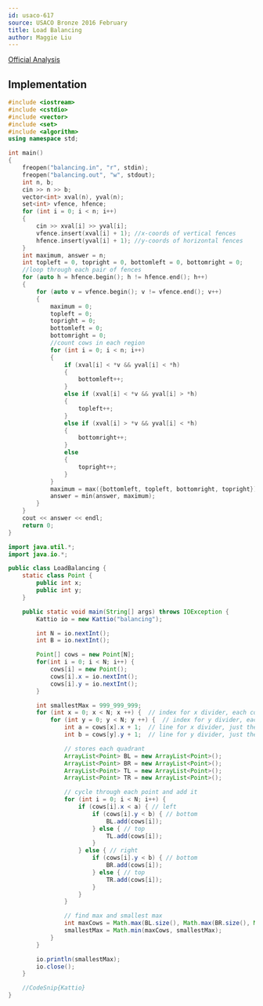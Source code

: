```yaml
---
id: usaco-617
source: USACO Bronze 2016 February
title: Load Balancing
author: Maggie Liu
---
```


[Official Analysis](http://www.usaco.org/current/data/sol_balancing_bronze_feb16.html)

<LanguageSection>

<CPPSection>

## Implementation

```cpp
#include <iostream>
#include <cstdio>
#include <vector>
#include <set>
#include <algorithm>
using namespace std;

int main()
{
	freopen("balancing.in", "r", stdin);
	freopen("balancing.out", "w", stdout);
	int n, b;
	cin >> n >> b;
	vector<int> xval(n), yval(n);
	set<int> vfence, hfence;
	for (int i = 0; i < n; i++)
	{
		cin >> xval[i] >> yval[i];
		vfence.insert(xval[i] + 1); //x-coords of vertical fences
		hfence.insert(yval[i] + 1); //y-coords of horizontal fences
	}
	int maximum, answer = n;
	int topleft = 0, topright = 0, bottomleft = 0, bottomright = 0;
	//loop through each pair of fences
	for (auto h = hfence.begin(); h != hfence.end(); h++)
	{
		for (auto v = vfence.begin(); v != vfence.end(); v++)
		{
			maximum = 0;
			topleft = 0;
			topright = 0;
			bottomleft = 0;
			bottomright = 0;
			//count cows in each region
			for (int i = 0; i < n; i++)
			{
				if (xval[i] < *v && yval[i] < *h)
				{
					bottomleft++;
				}
				else if (xval[i] < *v && yval[i] > *h)
				{
					topleft++;
				}
				else if (xval[i] > *v && yval[i] < *h)
				{
					bottomright++;
				}
				else
				{
					topright++;
				}
			}
			maximum = max({bottomleft, topleft, bottomright, topright});
			answer = min(answer, maximum);
		}
	}
	cout << answer << endl;
	return 0;
}
```

</CPPSection>
	
	
<JavaSection>
	
```java
import java.util.*;
import java.io.*;

public class LoadBalancing {
    static class Point {
        public int x;
        public int y;
    }

    public static void main(String[] args) throws IOException {
        Kattio io = new Kattio("balancing");

        int N = io.nextInt();
        int B = io.nextInt();

        Point[] cows = new Point[N];
        for(int i = 0; i < N; i++) {
            cows[i] = new Point();
            cows[i].x = io.nextInt();
            cows[i].y = io.nextInt();
        }

        int smallestMax = 999_999_999;
        for (int x = 0; x < N; x ++) {  // index for x divider, each cow
            for (int y = 0; y < N; y ++) {  // index for y divider, each cow
                int a = cows[x].x + 1;  // line for x divider, just the cow location at index + 1
                int b = cows[y].y + 1;  // line for y divider, just the cow location at index + 1

                // stores each quadrant
                ArrayList<Point> BL = new ArrayList<Point>();
                ArrayList<Point> BR = new ArrayList<Point>();
                ArrayList<Point> TL = new ArrayList<Point>();
                ArrayList<Point> TR = new ArrayList<Point>();

                // cycle through each point and add it
                for (int i = 0; i < N; i++) {
                    if (cows[i].x < a) { // left
                        if (cows[i].y < b) { // bottom
                            BL.add(cows[i]);
                        } else { // top
                            TL.add(cows[i]);
                        }
                    } else { // right
                        if (cows[i].y < b) { // bottom
                            BR.add(cows[i]);
                        } else { // top
                            TR.add(cows[i]);
                        }
                    }
                }

                // find max and smallest max
                int maxCows = Math.max(BL.size(), Math.max(BR.size(), Math.max(TL.size(), TR.size())));
                smallestMax = Math.min(maxCows, smallestMax);
            }
        }

        io.println(smallestMax);
        io.close();
    }

    //CodeSnip{Kattio}
}
```

</JavaSection>

</LanguageSection>
